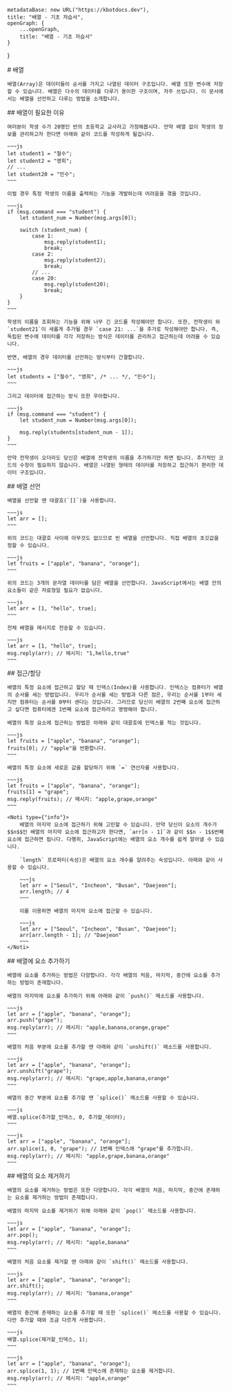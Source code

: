
    metadataBase: new URL("https://kbotdocs.dev"),
    title: "배열 - 기초 자습서",
    openGraph: {
        ...openGraph,
        title: "배열 - 기초 자습서"
    }
}

<Section>
    # 배열

    배열(Array)은 데이터들이 순서를 가지고 나열된 데이터 구조입니다. 배열 또한 변수에 저장할 수 있습니다. 배열은 다수의 데이터를 다루기 용이한 구조이며, 자주 쓰입니다. 이 문서에서는 배열을 선언하고 다루는 방법을 소개합니다.
</Section>
<Section>
    ## 배열이 필요한 이유

    여러분이 학생 수가 20명인 반의 초등학교 교사라고 가정해봅시다. 만약 배열 없이 학생의 정보를 관리하고자 한다면 아래와 같이 코드를 작성하게 될겁니다.

    ~~~js
    let student1 = "철수";
    let student2 = "영희";
    // ...
    let student20 = "민수";
    ~~~

    이럴 경우 특정 학생의 이름을 출력하는 기능을 개발하는데 어려움을 겪을 것입니다.

    ~~~js
    if (msg.command === "student") {
        let student_num = Number(msg.args[0]);

        switch (student_num) {
            case 1:
                msg.reply(student1);
                break;
            case 2:
                msg.reply(student2);
                break;
            // ...
            case 20:
                msg.reply(student20);
                break;
        }
    }
    ~~~

    학생의 이름을 조회하는 기능을 위해 너무 긴 코드를 작성해야만 합니다. 또한, 전학생이 와 `student21`이 새롭게 추가될 경우 `case 21: ...`을 추가로 작성해야만 합니다. 즉, 독립된 변수에 데이터를 각각 저장하는 방식은 데이터를 관리하고 접근하는데 어려울 수 있습니다.

    반면, 배열의 경우 데이터를 선언하는 방식부터 간결합니다.

    ~~~js
    let students = ["철수", "영희", /* ... */, "민수"];
    ~~~

    그리고 데이터에 접근하는 방식 또한 우아합니다.

    ~~~js
    if (msg.command === "student") {
        let student_num = Number(msg.args[0]);

        msg.reply(students[student_num - 1]);
    }
    ~~~

    만약 전학생이 오더라도 당신은 배열에 전학생의 이름을 추가하기만 하면 됩니다. 추가적인 코드의 수정이 필요하지 않습니다. 배열은 나열된 형태의 데이터를 저장하고 접근하기 편리한 데이터 구조입니다.
</Section>
<Section>
    ## 배열 선언

    배열을 선언할 땐 대괄호(`[]`)을 사용합니다.

    ~~~js
    let arr = [];
    ~~~

    위의 코드는 대괄호 사이에 아무것도 없으므로 빈 배열을 선언합니다. 직접 배열의 초깃값을 정할 수 있습니다.

    ~~~js
    let fruits = ["apple", "banana", "orange"];
    ~~~

    위의 코드는 3개의 문자열 데이터를 담은 배열을 선언합니다. JavaScript에서는 배열 안의 요소들이 같은 자료형일 필요가 없습니다.

    ~~~js
    let arr = [1, "hello", true];
    ~~~

    전체 배열을 메시지로 전송할 수 있습니다.

    ~~~js
    let arr = [1, "hello", true];
    msg.reply(arr); // 메시지: "1,hello,true"
    ~~~
</Section>
<Section>
    ## 접근/할당

    배열의 특정 요소에 접근하고 할당 때 인덱스(Index)를 사용합니다. 인덱스는 컴퓨터가 배열의 순서를 세는 방법입니다. 우리가 순서를 세는 방법과 다른 점은, 우리는 순서를 1부터 세지만 컴퓨터는 순서를 0부터 센다는 것입니다. 그러므로 당신이 배열의 2번째 요소에 접근하고 싶다면 컴퓨터에겐 1번째 요소에 접근하라고 명령해야 합니다.

    배열의 특정 요소에 접근하는 방법은 아래와 같이 대괄호에 인덱스를 적는 것입니다.

    ~~~js
    let fruits = ["apple", "banana", "orange"];
    fruits[0]; // "apple"을 반환합니다.
    ~~~

    배열의 특정 요소에 새로운 값을 할당하기 위해 `=` 연산자를 사용합니다.

    ~~~js
    let fruits = ["apple", "banana", "orange"];
    fruits[1] = "grape";
    msg.reply(fruits); // 메시지: "apple,grape,orange"
    ~~~

    <Noti type={"info"}>
        배열의 마지막 요소에 접근하기 위해 고민할 수 있습니다. 만약 당신이 요소의 개수가 $$n$$인 배열의 마지막 요소에 접근하고자 한다면, `arr[n - 1]`과 같이 $$n - 1$$번째 요소에 접근하면 됩니다. 다행히, JavaScript에는 배열의 요소 개수를 쉽게 알아낼 수 있습니다.

        `length` 프로퍼티(속성)은 배열의 요소 개수를 알려주는 속성입니다. 아래와 같이 사용할 수 있습니다.

        ~~~js
        let arr = ["Seoul", "Incheon", "Busan", "Daejeon"];
        arr.length; // 4
        ~~~

        이를 이용하면 배열의 마지막 요소에 접근할 수 있습니다.

        ~~~js
        let arr = ["Seoul", "Incheon", "Busan", "Daejeon"];
        arr[arr.length - 1]; // "Daejeon"
        ~~~
    </Noti>
</Section>
<Section>
    ## 배열에 요소 추가하기

    배열에 요소를 추가하는 방법은 다양합니다. 각각 배열의 처음, 마지막, 중간에 요소를 추가하는 방법이 존재합니다.

    배열의 마지막에 요소를 추가하기 위해 아래와 같이 `push()` 메소드를 사용합니다.

    ~~~js
    let arr = ["apple", "banana", "orange"];
    arr.push("grape");
    msg.reply(arr); // 메시지: "apple,banana,orange,grape"
    ~~~

    배열의 처음 부분에 요소를 추가할 땐 아래와 같이 `unshift()` 메소드를 사용합니다.

    ~~~js
    let arr = ["apple", "banana", "orange"];
    arr.unshift("grape");
    msg.reply(arr); // 메시지: "grape,apple,banana,orange"
    ~~~

    배열의 중간 부분에 요소를 추가할 땐 `splice()` 메소드를 사용할 수 있습니다.

    ~~~js
    배열.splice(추가할_인덱스, 0, 추가할_데이터);
    ~~~

    ~~~js
    let arr = ["apple", "banana", "orange"];
    arr.splice(1, 0, "grape"); // 1번째 인덱스에 "grape"를 추가합니다.
    msg.reply(arr); // 메시지: "apple,grape,banana,orange"
    ~~~
</Section>
<Section>
    ## 배열의 요소 제거하기

    배열의 요소를 제거하는 방법은 또한 다양합니다. 각각 배열의 처음, 마지막, 중간에 존재하는 요소를 제거하는 방법이 존재합니다.

    배열의 마지막 요소를 제거하기 위해 아래와 같이 `pop()` 메소드를 사용합니다.

    ~~~js
    let arr = ["apple", "banana", "orange"];
    arr.pop();
    msg.reply(arr); // 메시지: "apple,banana"
    ~~~

    배열의 처음 요소를 제거할 땐 아래와 같이 `shift()` 메소드를 사용합니다.

    ~~~js
    let arr = ["apple", "banana", "orange"];
    arr.shift();
    msg.reply(arr); // 메시지: "banana,orange"
    ~~~

    배열의 중간에 존재하는 요소를 추가할 때 또한 `splice()` 메소드를 사용할 수 있습니다. 다만 추가할 때와 조금 다르게 사용합니다.

    ~~~js
    배열.splice(제거할_인덱스, 1);
    ~~~

    ~~~js
    let arr = ["apple", "banana", "orange"];
    arr.splice(1, 1); // 1번째 인덱스에 존재하는 요소를 제거합니다.
    msg.reply(arr); // 메시지: "apple,orange"
    ~~~
</Section>
<Section>
    <MileStone previous={Docs[3].children[6]} next={Docs[3].children[8]} />
</Section>